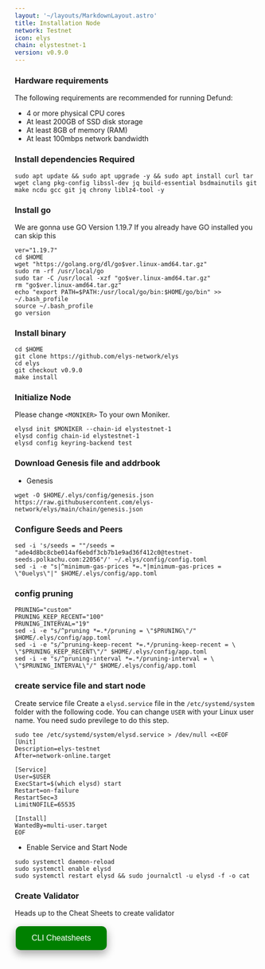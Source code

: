 ```yaml
---
layout: '~/layouts/MarkdownLayout.astro'
title: Installation Node
network: Testnet
icon: elys
chain: elystestnet-1
version: v0.9.0
---
```


### Hardware requirements

The following requirements are recommended for running Defund:

- 4 or more physical CPU cores
- At least 200GB of SSD disk storage
- At least 8GB of memory (RAM)
- At least 100mbps network bandwidth


### Install dependencies Required

```
sudo apt update && sudo apt upgrade -y && sudo apt install curl tar wget clang pkg-config libssl-dev jq build-essential bsdmainutils git make ncdu gcc git jq chrony liblz4-tool -y
```

### Install go

We are gonna use GO Version 1.19.7
If you already have GO installed you can skip this 

```
ver="1.19.7"
cd $HOME
wget "https://golang.org/dl/go$ver.linux-amd64.tar.gz"
sudo rm -rf /usr/local/go
sudo tar -C /usr/local -xzf "go$ver.linux-amd64.tar.gz"
rm "go$ver.linux-amd64.tar.gz"
echo "export PATH=$PATH:/usr/local/go/bin:$HOME/go/bin" >> ~/.bash_profile
source ~/.bash_profile
go version
```

### Install binary

```
cd $HOME
git clone https://github.com/elys-network/elys
cd elys
git checkout v0.9.0
make install
```

### Initialize Node

Please change `<MONIKER>` To your own Moniker.

```
elysd init $MONIKER --chain-id elystestnet-1
elysd config chain-id elystestnet-1
elysd config keyring-backend test
```

### Download Genesis file and addrbook

- Genesis

```
wget -O $HOME/.elys/config/genesis.json https://raw.githubusercontent.com/elys-network/elys/main/chain/genesis.json
```

### Configure Seeds and Peers

```
sed -i 's/seeds = ""/seeds = "ade4d8bc8cbe014af6ebdf3cb7b1e9ad36f412c0@testnet-seeds.polkachu.com:22056"/' ~/.elys/config/config.toml
sed -i -e "s|^minimum-gas-prices *=.*|minimum-gas-prices = \"0uelys\"|" $HOME/.elys/config/app.toml
```

### config pruning

```
PRUNING="custom"
PRUNING_KEEP_RECENT="100"
PRUNING_INTERVAL="19"
sed -i -e "s/^pruning *=.*/pruning = \"$PRUNING\"/" $HOME/.elys/config/app.toml
sed -i -e "s/^pruning-keep-recent *=.*/pruning-keep-recent = \
\"$PRUNING_KEEP_RECENT\"/" $HOME/.elys/config/app.toml
sed -i -e "s/^pruning-interval *=.*/pruning-interval = \
\"$PRUNING_INTERVAL\"/" $HOME/.elys/config/app.toml
```


### create service file and start node

Create service file
Create a `elysd.service` file in the `/etc/systemd/system` folder with the following code. 
You can change `USER` with your Linux user name. You need sudo previlege to do this step.

```
sudo tee /etc/systemd/system/elysd.service > /dev/null <<EOF
[Unit]
Description=elys-testnet
After=network-online.target

[Service]
User=$USER
ExecStart=$(which elysd) start
Restart=on-failure
RestartSec=3
LimitNOFILE=65535

[Install]
WantedBy=multi-user.target
EOF
```

- Enable Service and Start Node

```
sudo systemctl daemon-reload
sudo systemctl enable elysd
sudo systemctl restart elysd && sudo journalctl -u elysd -f -o cat
```
### Create Validator

Heads up to the Cheat Sheets to create validator

<a href="https://service.vinjan.xyz/testnet/elys/cheat" target="_blank">
  <button style="background-color: green; border: none; color: white; padding: 15px 32px; text-align: center; text-decoration: none; display: inline-block; font-size: 16px; margin: 4px 2px; cursor: pointer; border-radius: 10px; box-shadow: 0 8px 16px 0 rgba(0,0,0,0.2), 0 6px 20px 0 rgba(0,0,0,0.19);" onmouseover="this.style.boxShadow='0 0 0 4px rgba(0,255,0,0.5)'" onmouseout="this.style.boxShadow='0 8px 16px 0 rgba(0,0,0,0.2), 0 6px 20px 0 rgba(0,0,0,0.19)'">CLI Cheatsheets</button>
</a>
